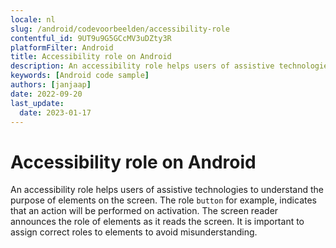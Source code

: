```yaml
---
locale: nl
slug: /android/codevoorbeelden/accessibility-role
contentful_id: 9UT9u9G5GCcMV3uDZty3R
platformFilter: Android
title: Accessibility role on Android
description: An accessibility role helps users of assistive technologies to understand the purpose of elements on the screen.
keywords: [Android code sample]
authors: [janjaap]
date: 2022-09-20
last_update:
  date: 2023-01-17
---
```


# Accessibility role on Android

An accessibility role helps users of assistive technologies to understand the purpose of elements on the screen. The role `button` for example, indicates that an action will be performed on activation. The screen reader announces the role of elements as it reads the screen. It is important to assign correct roles to elements to avoid misunderstanding.

<CodeSample id="accessibility-role" locale="nl" platform="android"/>

